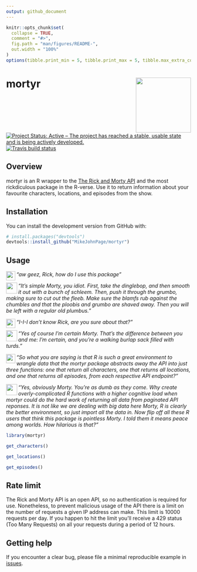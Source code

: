```yaml
---
output: github_document
---
```


<!-- README.md is generated from README.Rmd. Please edit that file -->

```r
knitr::opts_chunk$set(
  collapse = TRUE,
  comment = "#>",
  fig.path = "man/figures/README-",
  out.width = "100%"
)
options(tibble.print_min = 5, tibble.print_max = 5, tibble.max_extra_cols = 0)
```

# mortyr <img src='man/figures/logo.png' align="right" height="150" /></a>

<!-- badges: start -->
[![Project Status: Active – The project has reached a stable, usable state and is being actively developed.](http://www.repostatus.org/badges/latest/active.svg)](http://www.repostatus.org/#active)
[![Travis build status](https://travis-ci.org/MikeJohnPage/mortyr.svg?branch=master)](https://travis-ci.org/MikeJohnPage/mortyr)
<!-- badges: end -->

## Overview

mortyr is an R wrapper to the [The Rick and Morty API](https://rickandmortyapi.com/)
and the most rickdiculous package in the R-verse. Use it to return information
about your favourite characters, locations, and episodes from the show.

## Installation

You can install the development version from GitHub with:

``` r
# install.packages("devtools")
devtools::install_github("MikeJohnPage/mortyr")
```
## Usage

<img src='man/figures/morty.png' align="left" height="25" /></a> _"aw geez, Rick, how do I use this package"_

<img src='man/figures/rick.png' align="left" height="30" /></a> _"It's simple Morty, you idiot. First, take the dinglebop, and then smooth it out with a bunch of schleem. Then, push it through the grumbo, making sure to cut out the fleeb. Make sure the blamfs rub against the chumbles and that the ploobis and grumbo are shaved away. Then you will be left with a regular old plumbus."_  

<img src='man/figures/morty.png' align="left" height="25" /></a> _"I-I-I don't know Rick, are you sure about that?"_

<img src='man/figures/rick.png' align="left" height="30" /></a> _"Yes of course I'm certain Morty. That's the difference between you and me: I'm certain, and you're a walking burlap sack filled with turds."_

<img src='man/figures/morty.png' align="left" height="25" /></a> _"So what you are saying is that R is such a great environment to wrangle data that the mortyr package abstracts away the API into just three functions: one that return all characters, one that returns all locations, and one that returns all episodes, from each respective API endpoint?"_

<img src='man/figures/rick.png' align="left" height="30" /></a> _"Yes, obviously Morty. You're as dumb as they come. Why create overly-complicated R functions with a higher cognitive load when mortyr could do the hard work of returning all data from paginated API reponses. It is not like we are dealing with big data here Morty, R is clearly the better environment, so just import all the data in. Now flip off all these R users that think this package is pointless Morty. I told them it means peace among worlds. How hilarious is that?"_

```r
library(mortyr)

get_characters()

get_locations()

get_episodes()
```

## Rate limit

The Rick and Morty API is an open API, so no authentication is required for use. Nonetheless, to prevent malicious usage of the API there is a limit on the number of requests a given IP address can make. This limit is 10000 requests per day. If you happen to hit the limit you'll receive a 429 status (Too Many Requests) on all your requests during a period of 12 hours.

## Getting help

If you encounter a clear bug, please file a minimal reproducible example in [issues](https://github.com/MikeJohnPage/mortyr/issues).
